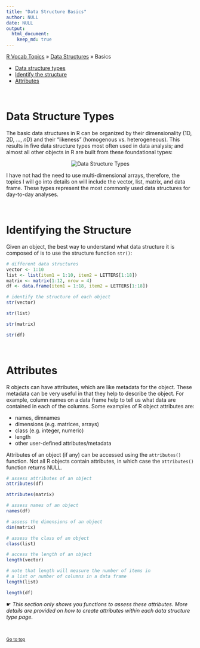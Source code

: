 ```yaml
---
title: "Data Structure Basics"
author: NULL
date: NULL
output:
  html_document:
    keep_md: true
---
```


[R Vocab Topics](index) &#187; [Data Structures](data_structures) &#187; Basics

* <a href="#types">Data structure types</a>
* <a href="#structure">Identify the structure</a>
* <a href="#attributes">Attributes</a>

<br>

<a name="types"></a>

# Data Structure Types
The basic data structures in R can be organized by their dimensionality (1D, 2D, ..., *n*D) and their "likeness" (homogenous vs. heterogeneous).  This results in five data structure types most often used in data analysis; and almost all other objects in R are built from these foundational types:

<center>
<img src="images/data_structure_types.png" alt="Data Structure Types">
</center>  

I have not had the need to use multi-dimensional arrays, therefore, the topics I will go into details on will include the vector, list, matrix, and data frame.  These types represent the most commonly used data structures for day-to-day analyses.

<br>

<a name="structure"></a>

# Identifying the Structure
Given an object, the best way to understand what data structure it is composed of is to use the structure function `str()`:
```r
# different data structures
vector <- 1:10
list <- list(item1 = 1:10, item2 = LETTERS[1:18])
matrix <- matrix(1:12, nrow = 4)   
df <- data.frame(item1 = 1:18, item2 = LETTERS[1:18])

# identify the structure of each object
str(vector)

str(list)

str(matrix)

str(df)
```

<br>

<a name="attribures"></a>

# Attributes
R objects can have attributes, which are like metadata for the object. These metadata can be very useful in that they help to describe the object. For example, column names on a data frame help to tell us what data are contained in each of the columns. Some examples of R object attributes are:

* names, dimnames
* dimensions (e.g. matrices, arrays)
* class (e.g. integer, numeric)
* length
* other user-defined attributes/metadata

Attributes of an object (if any) can be accessed using the `attributes()` function. Not all R objects contain attributes, in which case the `attributes()` function returns NULL.

```r
# assess attributes of an object
attributes(df)

attributes(matrix)

# assess names of an object
names(df)

# assess the dimensions of an object
dim(matrix)

# assess the class of an object
class(list)

# access the length of an object
length(vector)

# note that length will measure the number of items in
# a list or number of columns in a data frame
length(list)

length(df)
```
&#9755; *This section only shows you functions to assess these attributes.  More details are provided on how to create attributes within each data structure type page.*


<br>

<small><a href="#">Go to top</a></small>



